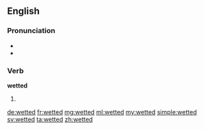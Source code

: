 ==English==

===Pronunciation===
* {{IPA|/ˈwɛtəd/}}
* {{homophones|whetted}}

===Verb===
'''wetted'''

# {{past of|wet}}

[[de:wetted]]
[[fr:wetted]]
[[mg:wetted]]
[[ml:wetted]]
[[my:wetted]]
[[simple:wetted]]
[[sv:wetted]]
[[ta:wetted]]
[[zh:wetted]]